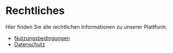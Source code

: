 # Rechtliches

Hier finden Sie alle rechtlichen Informationen zu unserer Plattform.

- [Nutzungsbedingungen](/legal/terms)
- [Datenschutz](/legal/privacy)
